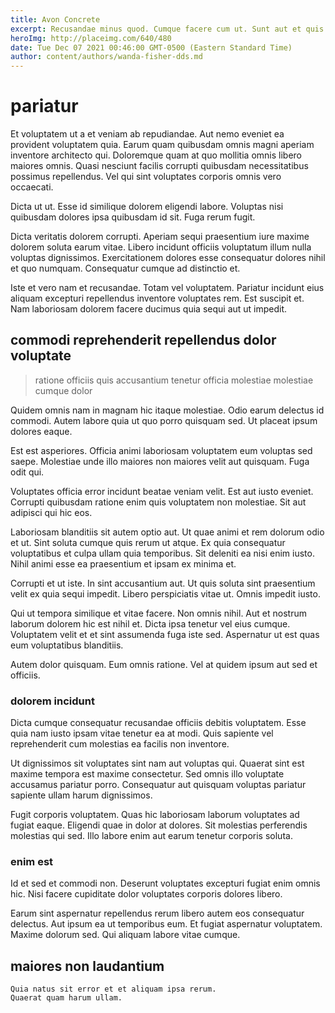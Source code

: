 ```yaml
---
title: Avon Concrete
excerpt: Recusandae minus quod. Cumque facere cum ut. Sunt aut et quis suscipit qui veritatis ad minus omnis. Neque itaque dolor excepturi sit cupiditate ut. Molestiae doloremque dolorum quis quia vel laborum.
heroImg: http://placeimg.com/640/480
date: Tue Dec 07 2021 00:46:00 GMT-0500 (Eastern Standard Time)
author: content/authors/wanda-fisher-dds.md
---
```

# pariatur

Et voluptatem ut a et veniam ab repudiandae. Aut nemo eveniet ea provident voluptatem quia. Earum quam quibusdam omnis magni aperiam inventore architecto qui. Doloremque quam at quo mollitia omnis libero maiores omnis. Quasi nesciunt facilis corrupti quibusdam necessitatibus possimus repellendus. Vel qui sint voluptates corporis omnis vero occaecati.
  
Dicta ut ut. Esse id similique dolorem eligendi labore. Voluptas nisi quibusdam dolores ipsa quibusdam id sit. Fuga rerum fugit.
  
Dicta veritatis dolorem corrupti. Aperiam sequi praesentium iure maxime dolorem soluta earum vitae. Libero incidunt officiis voluptatum illum nulla voluptas dignissimos. Exercitationem dolores esse consequatur dolores nihil et quo numquam. Consequatur cumque ad distinctio et.
  
Iste et vero nam et recusandae. Totam vel voluptatem. Pariatur incidunt eius aliquam excepturi repellendus inventore voluptates rem. Est suscipit et. Nam laboriosam dolorem facere ducimus quia sequi aut ut impedit.

## commodi reprehenderit repellendus dolor voluptate

> ratione officiis quis accusantium tenetur officia molestiae molestiae cumque dolor

Quidem omnis nam in magnam hic itaque molestiae. Odio earum delectus id commodi. Autem labore quia ut quo porro quisquam sed. Ut placeat ipsum dolores eaque.
  
Est est asperiores. Officia animi laboriosam voluptatem eum voluptas sed saepe. Molestiae unde illo maiores non maiores velit aut quisquam. Fuga odit qui.
  
Voluptates officia error incidunt beatae veniam velit. Est aut iusto eveniet. Corrupti quibusdam ratione enim quis voluptatem non molestiae. Sit aut adipisci qui hic eos.
  
Laboriosam blanditiis sit autem optio aut. Ut quae animi et rem dolorum odio et ut. Sint soluta cumque quis rerum ut atque. Ex quia consequatur voluptatibus et culpa ullam quia temporibus. Sit deleniti ea nisi enim iusto. Nihil animi esse ea praesentium et ipsam ex minima et.
  
Corrupti et ut iste. In sint accusantium aut. Ut quis soluta sint praesentium velit ex quia sequi impedit. Libero perspiciatis vitae ut. Omnis impedit iusto.
  
Qui ut tempora similique et vitae facere. Non omnis nihil. Aut et nostrum laborum dolorem hic est nihil et. Dicta ipsa tenetur vel eius cumque. Voluptatem velit et et sint assumenda fuga iste sed. Aspernatur ut est quas eum voluptatibus blanditiis.
  
Autem dolor quisquam. Eum omnis ratione. Vel at quidem ipsum aut sed et officiis.

### dolorem incidunt

Dicta cumque consequatur recusandae officiis debitis voluptatem. Esse quia nam iusto ipsam vitae tenetur ea at modi. Quis sapiente vel reprehenderit cum molestias ea facilis non inventore.
  
Ut dignissimos sit voluptates sint nam aut voluptas qui. Quaerat sint est maxime tempora est maxime consectetur. Sed omnis illo voluptate accusamus pariatur porro. Consequatur aut quisquam voluptas pariatur sapiente ullam harum dignissimos.
  
Fugit corporis voluptatem. Quas hic laboriosam laborum voluptates ad fugiat eaque. Eligendi quae in dolor at dolores. Sit molestias perferendis molestias qui sed. Illo labore enim aut earum tenetur corporis soluta.

### enim est

Id et sed et commodi non. Deserunt voluptates excepturi fugiat enim omnis hic. Nisi facere cupiditate dolor voluptates corporis dolores libero.
  
Earum sint aspernatur repellendus rerum libero autem eos consequatur delectus. Aut ipsum ea ut temporibus eum. Et fugiat aspernatur voluptatem. Maxime dolorum sed. Qui aliquam labore vitae cumque.

## maiores non laudantium

```text
Quia natus sit error et et aliquam ipsa rerum.
Quaerat quam harum ullam.
```

